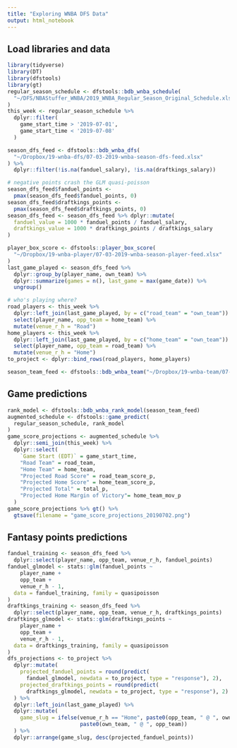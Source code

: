 ```yaml
---
title: "Exploring WNBA DFS Data"
output: html_notebook
---
```


## Load libraries and data
```r
library(tidyverse)
library(DT)
library(dfstools)
library(gt)
regular_season_schedule <- dfstools::bdb_wnba_schedule(
  "~/DFS/NBAStuffer_WNBA/2019_WNBA_Regular_Season_Original_Schedule.xlsx"
)
this_week <- regular_season_schedule %>% 
  dplyr::filter(
    game_start_time > '2019-07-01',
    game_start_time < '2019-07-08'
  )

season_dfs_feed <- dfstools::bdb_wnba_dfs(
  "~/Dropbox/19-wnba-dfs/07-03-2019-wnba-season-dfs-feed.xlsx"
) %>% 
  dplyr::filter(!is.na(fanduel_salary), !is.na(draftkings_salary))

# negative points crash the GLM quasi-poisson
season_dfs_feed$fanduel_points <- 
  pmax(season_dfs_feed$fanduel_points, 0)
season_dfs_feed$draftkings_points <-
  pmax(season_dfs_feed$draftkings_points, 0)
season_dfs_feed <- season_dfs_feed %>% dplyr::mutate(
  fanduel_value = 1000 * fanduel_points / fanduel_salary,
  draftkings_value = 1000 * draftkings_points / draftkings_salary
)

player_box_score <- dfstools::player_box_score(
  "~/Dropbox/19-wnba-player/07-03-2019-wnba-season-player-feed.xlsx"
)
last_game_played <- season_dfs_feed %>% 
  dplyr::group_by(player_name, own_team) %>% 
  dplyr::summarize(games = n(), last_game = max(game_date)) %>% 
  ungroup()

# who's playing where?
road_players <- this_week %>% 
  dplyr::left_join(last_game_played, by = c("road_team" = "own_team")) %>%
  select(player_name, opp_team = home_team) %>% 
  mutate(venue_r_h = "Road")
home_players <- this_week %>% 
  dplyr::left_join(last_game_played, by = c("home_team" = "own_team")) %>%
  select(player_name, opp_team = road_team) %>% 
  mutate(venue_r_h = "Home")
to_project <- dplyr::bind_rows(road_players, home_players)

season_team_feed <- dfstools::bdb_wnba_team("~/Dropbox/19-wnba-team/07-03-2019-wnba-season-team-feed.xlsx")

```

## Game predictions
```r
rank_model <- dfstools::bdb_wnba_rank_model(season_team_feed)
augmented_schedule <- dfstools::game_predict(
  regular_season_schedule, rank_model
)
game_score_projections <- augmented_schedule %>%
  dplyr::semi_join(this_week) %>% 
  dplyr::select(
    `Game Start (EDT)` = game_start_time,
    "Road Team" = road_team,
    "Home Team" = home_team,
    "Projected Road Score" = road_team_score_p,
    "Projected Home Score" = home_team_score_p,
    "Projected Total" = total_p,
    "Projected Home Margin of Victory"= home_team_mov_p
  )
game_score_projections %>% gt() %>% 
  gtsave(filename = "game_score_projections_20190702.png")

```

## Fantasy points predictions
```r
fanduel_training <- season_dfs_feed %>% 
  dplyr::select(player_name, opp_team, venue_r_h, fanduel_points)
fanduel_glmodel <- stats::glm(fanduel_points ~ 
    player_name + 
    opp_team + 
    venue_r_h - 1, 
  data = fanduel_training, family = quasipoisson
)
draftkings_training <- season_dfs_feed %>% 
  dplyr::select(player_name, opp_team, venue_r_h, draftkings_points)
draftkings_glmodel <- stats::glm(draftkings_points ~ 
    player_name + 
    opp_team + 
    venue_r_h - 1, 
  data = draftkings_training, family = quasipoisson
)
dfs_projections <- to_project %>% 
  dplyr::mutate(
    projected_fanduel_points = round(predict(
      fanduel_glmodel, newdata = to_project, type = "response"), 2),
    projected_draftkings_points = round(predict(
      draftkings_glmodel, newdata = to_project, type = "response"), 2)
  ) %>% 
  dplyr::left_join(last_game_played) %>%
  dplyr::mutate(
    game_slug = ifelse(venue_r_h == "Home", paste0(opp_team, " @ ", own_team),
                       paste0(own_team, " @ ", opp_team))
  ) %>% 
  dplyr::arrange(game_slug, desc(projected_fanduel_points))

```

